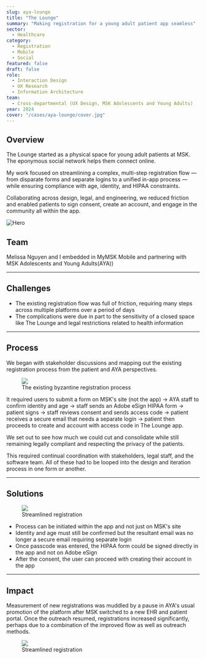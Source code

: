 ```yaml
---
slug: aya-lounge
title: "The Lounge"
summary: "Making registration for a young adult patient app seamless"
sector:
  - Healthcare
category: 
  - Registration
  - Mobile
  - Social
featured: false 
draft: false
role:
  - Interaction Design
  - UX Research
  - Information Architecture
team:
  - Cross-departmental (UX Design, MSK Adolescents and Young Adults)
year: 2024
cover: "/cases/aya-lounge/cover.jpg"
---
```


## Overview

The Lounge started as a physical space for young adult patients at MSK. The eponymous social network helps them connect online.

My work focused on streamlining a complex, multi-step registration flow — from disparate forms and separate logins to a unified in-app process — while ensuring compliance with age, identity, and HIPAA constraints. 

Collaborating across design, legal, and engineering, we reduced friction and enabled patients to sign consent, create an account, and engage in the community all within the app.

![Hero](/cases/aya-lounge/hero.png)

## Team
Melissa Nguyen and I embedded in MyMSK Mobile and partnering with MSK Adolescents and Young Adults(AYA))

---

## Challenges

- The existing registration flow was full of friction, requiring many steps across multiple platforms over a period of days
- The complications were due in part to the sensitivity of a closed space like The Lounge and legal restrictions related to health information

---

## Process

We began with stakeholder discussions and mapping out the existing registration process from the patient and AYA perspectives.

<figure>
  <img src="/cases/aya-lounge/existing.png" />
  <figcaption>The existing byzantine registration process</figcaption>
</figure>

It required users to submit a form on MSK's site (not the app) → AYA staff to confirm identity and age → staff sends an Adobe eSign HIPAA form → patient signs → staff reviews consent and sends access code → patient receives a secure email that needs a separate login → patient then proceeds to create and account with access code in The Lounge app. 

We set out to see how much we could cut and consolidate while still remaining legally compliant and respecting the privacy of the patients.

This required continual coordination with stakeholders, legal staff, and the software team. All of these had to be looped into the design and iteration process in one form or another.

---

## Solutions

<figure>
  <img src="/cases/aya-lounge/overview.jpg" />
  <figcaption>Streamlined registration</figcaption>
</figure>

- Process can be initiated within the app and not just on MSK's site
- Identity and age must still be confirmed but the resultant email was no longer a secure email requiring separate login
- Once passcode was entered, the HIPAA form could be signed directly in the app and not on Adobe eSign
- After the consent, the user can proceed with creating their account in the app

---


## Impact

Measurement of new registrations was muddled by a pause in AYA's usual promotion of the platform after MSK switched to a new EHR and patient portal. Once the outreach resumed, registrations increased significantly, perhaps due to a combination of the improved flow as well as outreach methods. 

<figure>
  <img src="/cases/aya-lounge/graph.png" />
  <figcaption>Streamlined registration</figcaption>
</figure>

